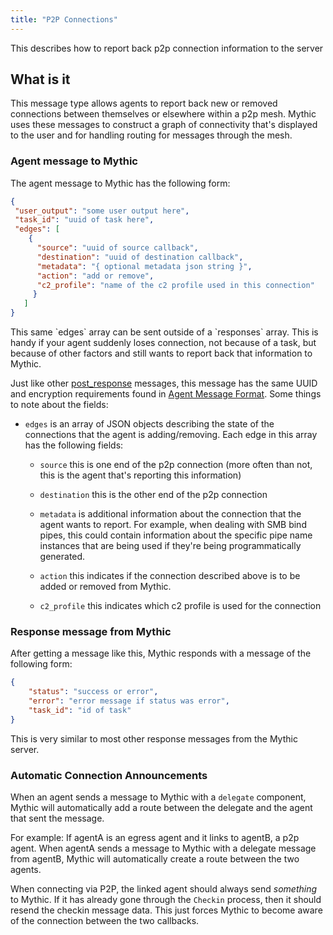 ```yaml
---
title: "P2P Connections"
---
```



This describes how to report back p2p connection information to the server

## What is it

This message type allows agents to report back new or removed connections between themselves or elsewhere within a p2p mesh. Mythic uses these messages to construct a graph of connectivity that's displayed to the user and for handling routing for messages through the mesh.

### Agent message to Mythic

The agent message to Mythic has the following form:

```json
{
 "user_output": "some user output here",
 "task_id": "uuid of task here",
 "edges": [
    {
      "source": "uuid of source callback",
      "destination": "uuid of destination callback",
      "metadata": "{ optional metadata json string }",
      "action": "add or remove",
      "c2_profile": "name of the c2 profile used in this connection"
     }
   ]
}
```

<Note>
    This same `edges` array can be sent outside of a `responses` array. This is handy if your agent suddenly loses connection, not because of a task, but because of other factors and still wants to report back that information to Mythic.
</Note>

Just like other [post\_response](/Mythic_docs/customizing/payload-type-development/create_tasking/agent-side-coding/action-post_response) messages, this message has the same UUID and encryption requirements found in [Agent Message Format](/Mythic_docs/customizing/payload-type-development/create_tasking/agent-side-coding/agent-message-format). Some things to note about the fields:

* `edges` is an array of JSON objects describing the state of the connections that the agent is adding/removing. Each edge in this array has the following fields:

  * `source` this is one end of the p2p connection (more often than not, this is the agent that's reporting this information)

  * `destination` this is the other end of the p2p connection

  * `metadata` is additional information about the connection that the agent wants to report. For example, when dealing with SMB bind pipes, this could contain information about the specific pipe name instances that are being used if they're being programmatically generated.

  * `action` this indicates if the connection described above is to be added or removed from Mythic.

  * `c2_profile` this indicates which c2 profile is used for the connection

### Response message from Mythic

After getting a message like this, Mythic responds with a message of the following form:

```json
{
    "status": "success or error",
    "error": "error message if status was error",
    "task_id": "id of task"
}
```

This is very similar to most other response messages from the Mythic server.

### Automatic Connection Announcements

When an agent sends a message to Mythic with a `delegate` component, Mythic will automatically add a route between the delegate and the agent that sent the message.

For example: If agentA is an egress agent and it links to agentB, a p2p agent. When agentA sends a message to Mythic with a delegate message from agentB, Mythic will automatically create a route between the two agents.

When connecting via P2P, the linked agent should always send _something_ to Mythic. If it has already gone through the `Checkin` process, then it should resend the checkin message data.
This just forces Mythic to become aware of the connection between the two callbacks.
